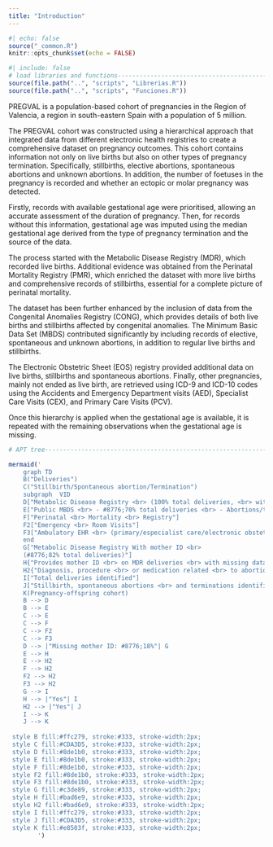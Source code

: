 ```yaml
---
title: "Introduction"
---
```


```r
#| echo: false
source("_common.R")
knitr::opts_chunk$set(echo = FALSE)

```

```r
#| include: false
# load libraries and functions-----------------------------------------------
source(file.path("..", "scripts", "Librerias.R"))
source(file.path("..", "scripts", "Funciones.R"))

```

PREGVAL is a population-based cohort of pregnancies in the Region of Valencia, a region in south-eastern Spain with a population of 5 million.

The PREGVAL cohort was constructed using a hierarchical approach that integrated data from different electronic health registries to create a comprehensive dataset on pregnancy outcomes. This cohort contains information not only on live births but also on other types of pregnancy termination. Specifically, stillbirths, elective abortions, spontaneous abortions and unknown abortions. In addition, the number of foetuses in the pregnancy is recorded and whether an ectopic or molar pregnancy was detected.

Firstly, records with available gestational age were prioritised, allowing an accurate assessment of the duration of pregnancy. Then, for records without this information, gestational age was imputed using the median gestational age derived from the type of pregnancy termination and the source of the data.

The process started with the Metabolic Disease Registry (MDR), which recorded live births. Additional evidence was obtained from the Perinatal Mortality Registry (PMR), which enriched the dataset with more live births and comprehensive records of stillbirths, essential for a complete picture of perinatal mortality.

The dataset has been further enhanced by the inclusion of data from the Congenital Anomalies Registry (CONG), which provides details of both live births and stillbirths affected by congenital anomalies. The Minimum Basic Data Set (MBDS) contributed significantly by including records of elective, spontaneous and unknown abortions, in addition to regular live births and stillbirths.

The Electronic Obstetric Sheet (EOS) registry provided additional data on live births, stillbirths and spontaneous abortions. Finally, other pregnancies, mainly not ended as live birth, are retrieved using ICD-9 and ICD-10 codes using the Accidents and Emergency Department visits (AED), Specialist Care Visits (CEX), and Primary Care Visits (PCV).

Once this hierarchy is applied when the gestational age is available, it is repeated with the remaining observations when the gestational age is missing.

```r
# APT tree---------------------------------------------------------------------

mermaid('
    graph TD
    B("Deliveries")
    C("Stillbirth/Spontaneous abortion/Termination")
    subgraph  VID   
    D["Metabolic Disease Registry <br> (100% total deliveries, <br> with mother-child linkage)"] 
    E["Public MBDS <br> - #8776;70% total deliveries <br> - Abortions/terminations <br> under hospitalization"]
    F["Perinatal <br> Mortality <br> Registry"]
    F2["Emergency <br> Room Visits"]
    F3["Ambulatory EHR <br> (primary/especialist care/electronic obstetric sheet)"]
    end
    G["Metabolic Disease Registry With mother ID <br> 
    (#8776;82% total deliveries)"]
    H{"Provides mother ID <br> on MDR deliveries <br> with missing data"}
    H2{"Diagnosis, procedure <br> or medication related <br> to abortion/termination"}
    I["Total deliveries identified"]
    J["Stillbirth, spontaneous abortions <br> and terminations identified"]
    K(Pregnancy-offspring cohort)
    B --> D
    B --> E
    C --> E
    C --> F
    C --> F2
    C --> F3
    D --> |"Missing mother ID: #8776;18%"| G
    E --> H
    E --> H2
    F --> H2
    F2 --> H2
    F3 --> H2
    G --> I
    H --> |"Yes"| I
    H2 --> |"Yes"| J
    I --> K
    J --> K
        
 style B fill:#ffc279, stroke:#333, stroke-width:2px;
 style C fill:#CDA3D5, stroke:#333, stroke-width:2px;
 style D fill:#8de1b0, stroke:#333, stroke-width:2px;
 style E fill:#8de1b0, stroke:#333, stroke-width:2px;
 style F fill:#8de1b0, stroke:#333, stroke-width:2px;
 style F2 fill:#8de1b0, stroke:#333, stroke-width:2px;
 style F3 fill:#8de1b0, stroke:#333, stroke-width:2px;
 style G fill:#c3de89, stroke:#333, stroke-width:2px;
 style H fill:#bad6e9, stroke:#333, stroke-width:2px;
 style H2 fill:#bad6e9, stroke:#333, stroke-width:2px;
 style I fill:#ffc279, stroke:#333, stroke-width:2px;
 style J fill:#CDA3D5, stroke:#333, stroke-width:2px;
 style K fill:#e8503f, stroke:#333, stroke-width:2px;
        ')

```

<div class="tocify-extend-page" data-unique="tocify-extend-page" style="height: 0;"></div>
